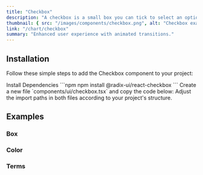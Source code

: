 ```yaml
---
title: "Checkbox"
description: "A checkbox is a small box you can tick to select an option. It’s either on or off."
thumbnail: { src: "/images/components/checkbox.png", alt: "Checkbox example" }
link: "/chart/checkbox"
summary: "Enhanced user experience with animated transitions."
---
```


<ComponentPreview name="checkbox-demo" />

## Installation

Follow these simple steps to add the Checkbox component to your project:

<Steps>

<Step>
Install Dependencies
</Step>
```npm
npm install @radix-ui/react-checkbox
```

<Step>
Create a new file `components/ui/checkbox.tsx` and copy the code below:
</Step>

<CollapsibleSource name="checkbox" />

<Step>
Adjust the import paths in both files according to your project's structure.
</Step>

</Steps>


## Examples

### Box
<ComponentPreview name="checkbox-box" />

### Color
<ComponentPreview name="checkbox-color" />

### Terms
<ComponentPreview name="checkbox-terms" />
